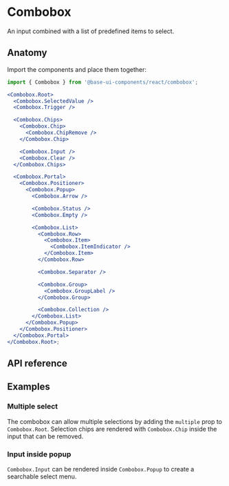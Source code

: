 # Combobox

<Subtitle>An input combined with a list of predefined items to select.</Subtitle>
<Meta
  name="description"
  content="A high-quality, unstyled React combobox component that renders an input combined with a list of items to choose from."
/>

<Demo path="./demos/hero" />

## Anatomy

Import the components and place them together:

```jsx title="Anatomy"
import { Combobox } from '@base-ui-components/react/combobox';

<Combobox.Root>
  <Combobox.SelectedValue />
  <Combobox.Trigger />

  <Combobox.Chips>
    <Combobox.Chip>
      <Combobox.ChipRemove />
    </Combobox.Chip>

    <Combobox.Input />
    <Combobox.Clear />
  </Combobox.Chips>

  <Combobox.Portal>
    <Combobox.Positioner>
      <Combobox.Popup>
        <Combobox.Arrow />

        <Combobox.Status />
        <Combobox.Empty />

        <Combobox.List>
          <Combobox.Row>
            <Combobox.Item>
              <Combobox.ItemIndicator />
            </Combobox.Item>
          </Combobox.Row>

          <Combobox.Separator />

          <Combobox.Group>
            <Combobox.GroupLabel />
          </Combobox.Group>

          <Combobox.Collection />
        </Combobox.List>
      </Combobox.Popup>
    </Combobox.Positioner>
  </Combobox.Portal>
</Combobox.Root>;
```

## API reference

<Reference
  component="Combobox"
  parts="Root, Input, Clear, Trigger, Chips, Chip, ChipRemove, SelectedValue, List, Portal, Positioner, Popup, Arrow, Status, Empty, Collection, Row, Item, ItemIndicator, Group, GroupLabel, Separator"
/>

## Examples

### Multiple select

The combobox can allow multiple selections by adding the `multiple` prop to `Combobox.Root`. Selection chips are rendered with `Combobox.Chip` inside the input that can be removed.

<Demo path="./demos/multiple" compact />

### Input inside popup

`Combobox.Input` can be rendered inside `Combobox.Popup` to create a searchable select menu.

<Demo path="./demos/input-inside-popup" compact />
